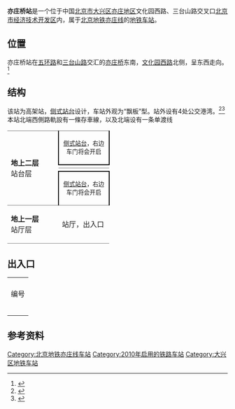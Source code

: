{{NoteTA
|G1=Railway}}
{{Infobox station
|name = 亦庄桥
|eng_name = Yizhuang Qiao<ref>{{cite web |title=JPG格式线路图下载 |url=https://www.bjsubway.com/jpg.html |website=北京地铁 |accessdate=2020-12-30 |archive-date=2020-10-26 |archive-url=https://web.archive.org/web/20201026031221/https://www.bjsubway.com/jpg.html |dead-url=no }}</ref>
|livery = 
|linecolour = {{北京地铁颜色|亦}}
|image = Southbound platform of Yizhuangqiao Station (20201208094313).jpg
|caption = 亦庄桥站站台
|other_name = 
|country = {{PRC}}
|borough = [[北京市|北京市]][[大兴区|大兴区]][[亦庄地区|亦庄地区]]
|address = 文化园西路、三台山路交叉口
|coordinates = {{coord|39|48|06.28|N|116|28|27.23|E|type:railwaystation|display=inline,title}}
|elevation = 
|operator = [[北京市地铁运营有限公司|北京市地铁运营有限公司]]
|lines = {{北京地铁线路名|亦|SL}}
|distance = 
|platform = 2座[[侧式站台|侧式站台]]
|tracks = 2条
|connections = 公交站：亦庄桥南
|structure = 高架车站
|hall = 分离式站厅
|depth = 
|levels = 
|interchange = 
|exits = 4個
|elevator = 
|escalator = 
|architect = 
|architectural_style = 
|colour = 
|type = 
|status = 运营中
|code = 
|zone = 
|classification = 
|website = 
|built = 
|opened = 2010年12月30日
|passengers = 
|trains = 
|station_hours = 
|hours = 
|first = {{北京地铁线路名|亦|S}}
:往{{北京地铁起讫站|亦庄|R}}：06:11
:往{{北京地铁起讫站|亦庄|L}}：05:43
|last = {{北京地铁线路名|亦|S}}
:往{{北京地铁起讫站|亦庄|R}}：23:31
:往{{北京地铁起讫站|亦庄|L}}：23:03
|adjacent = {{adjacent stations|system=北京地铁|line=亦|left=旧宫|right=亦庄文化园|note-left=1.982km|note-mid=距离[[宋家庄站_(北京市)|宋家庄]]8.254km|note-right=0.993km}}
|route_map = {{Routemap|inline=yes|map=
uSTRf\uSTRg~~ ~~{{rmr|Licon=U|{{stl|北京地铁|旧宫}}}}
uSTRc2\uABZg3\uSTR\
uSTR+1\uSTR+c4\uSTR\
uSTR\uSTR\uSTR\
uSTR2\uSTR+c3\uSTR\
uSTRc1\uABZg+4\uSTR\
uABZg2\uSTR+c3
uSTR+c1\uABZg+4
uSTR+BSr\uSTR+BSl
uSTR+BSr\uSTR+BSl
uSTRf\uSTRg~~ ~~{{rmr|Licon=D|{{stl|北京地铁|亦庄文化园}}}}
}}
}}
'''亦庄桥站'''是一个位于中国[[北京市|北京市]][[大兴区|大兴区]][[亦庄地区|亦庄地区]]文化园西路、三台山路交叉口[[北京市经济技术开发区|北京市经济技术开发区]]内，属于[[北京地铁|北京地铁]][[北京地铁亦庄线|亦庄线]]的[[地铁车站|地铁车站]]。

== 位置 ==
亦庄桥站在[[北京五环路|五环路]]和[[三台山路|三台山路]]交汇的[[亦庄桥|亦庄桥]]东南，[[文化园西路|文化园西路]]北侧，呈东西走向。<ref>{{cite web|url=http://www.bjghw.gov.cn/web/static/articles/catalog_14300/article_ff80808123fa497b012452a4a2320019/ff80808123fa497b012452a4a2320019.html|title=轨道交通亦庄线规划方案公告|date=2009-10-14|accessdate=2010-12-11|publisher=[[北京市规划委员会|北京市规划委员会]]|archive-url=https://web.archive.org/web/20101227063631/http://www.bjghw.gov.cn/web/static/articles/catalog_14300/article_ff80808123fa497b012452a4a2320019/ff80808123fa497b012452a4a2320019.html|archive-date=2010-12-27|dead-url=yes}}</ref>

== 结构 ==
该站为高架站，[[侧式站台|侧式站台]]设计，车站外观为“飘板”型。站外设有4处公交港湾。<ref>{{cite web|url=http://news.sina.com.cn/c/2010-07-03/030617747198s.shtml|title=北京地铁亦庄线开始动车调试|date=2010-07-03|publisher=[[北京日报|北京日报]]|accessdate=2010-12-11|archive-date=2010-07-06|archive-url=https://web.archive.org/web/20100706193931/http://news.sina.com.cn/c/2010-07-03/030617747198s.shtml|dead-url=no}}</ref><ref>{{cite web|url=http://zw.bjjtw.gov.cn/jtzw/dtxx/201011/t20101119_39236.htm|title=走近轨道交通亦庄线|date=2010-11-19|accessdate=2010-12-11|publisher=[[北京市交通委员会|北京市交通委员会]]|deadurl=yes|archiveurl=https://web.archive.org/web/20101231035151/http://zw.bjjtw.gov.cn/jtzw/dtxx/201011/t20101119_39236.htm|archivedate=2010-12-31}}</ref>本站北端西側路軌設有一條存車線，以及北端设有一条单渡线
{|cellspacing=0 cellpadding=3
|style="border-bottom:solid 1px gray;border-top:solid 1px gray;" rowspan=4 width=100|'''地上二层'''<br />站台层
|style="border-right:solid 2px black;border-left:solid 2px black;border-top:solid 1px gray;border-bottom:solid 2px black;" colspan=2|<center><small>[[侧式站台|侧式站台]]，右边车门将会开启</small></center>
|-
|style="border-bottom:solid 1px gray;" width=100|{{arrow|L}}
|style="border-bottom:solid 1px gray;" width=350|{{北京地铁线路名|亦|c}}往{{站|宋家庄||北京市}}<small>（{{站|旧宫}}）
|-
|{{arrow|R}}
|{{北京地铁线路名|亦|c}}往{{站|亦庄火车站|亦庄火车站|地铁}}<small>（{{站|亦庄文化园}}）</small>
|-
|style="border-right:solid 2px black;border-left:solid 2px black;border-top:solid 2px black;border-bottom:solid 1px gray;" colspan=2|<center><small>[[侧式站台|侧式站台]]，右边车门将会开启</small></center>
|-
|style="border-bottom:solid 1px gray;"|'''地上一层'''<br />站厅层
|style="border-bottom:solid 1px gray;"|站厅，出入口
|style="border-bottom:solid 1px gray;"|客务中心、自动售票机、进出站闸机、A-B出入口
|}

== 出入口 ==
{| class="wikitable"
| colspan="5" align="center" bgcolor="{{北京地铁颜色|亦}}" |
|-
! 编号
! 指示
! 建议前往的目的地
! 图片
! 無障礙設施
|-
|{{港鐵出口|A|1|附=升}}
|三台山西路
|
|[[File:Missing_image_text.svg|210x210像素]]
|[[File:Missing_image_text.svg|210x210像素]]
|-
|{{港鐵出口|B|1}}
|文化园路
|
|[[File:Missing_image_text.svg|210x210像素]]
|{{n/a}}
|-
| colspan="5" bgcolor="#EEEEEE" | {{港鐵出口|註=升}}
|}

== 参考资料 ==
{{reflist}}
{{北京地铁亦庄线}}

[[Category:北京地铁亦庄线车站|Category:北京地铁亦庄线车站]]
[[Category:2010年启用的铁路车站|Category:2010年启用的铁路车站]]
[[Category:大兴区地铁车站|Category:大兴区地铁车站]]